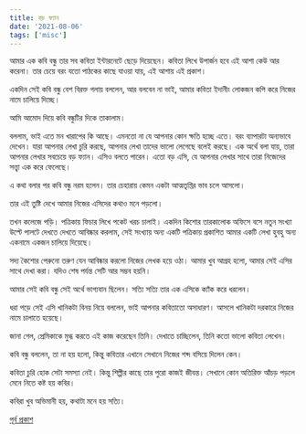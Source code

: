 ```yaml
---
title: বড় ফ্যান
date: '2021-08-06'
tags: ['misc']
---
```


আমার এক কবি বন্ধু তার সব কবিতা ইন্টারনেটে ছেড়ে দিয়েছেন। কবিতা লিখে উপার্জন হবে এই আশা কেউ আর করেনা। তার চেয়ে বরং যতো পাঠকের কাছে যাওয়া যায়, এই আশায় এই প্রকাশ।

একদিন সেই কবি বন্ধু বেশ বিরক্ত গলায় বললেন, আর বলবেন না ভাই, আমার কবিতা ইদানীং লোকজন কপি করে নিজের নামে চালিয়ে দিচ্ছে।

আমি আমোদ দিয়ে কবি বন্ধুটির দিকে তাকালাম। 

বললাম, ভাই এতে মন খারাপের কি আছে। এমনতো না যে আপনার কোন ক্ষতি হচ্ছে এতে। বরং ব্যাপারটা অন্যভাবে দেখেন। যারা আপনার লেখা চুরি করছে, আপনার লেখা তাদের ভালো লেগেছে বলেই করছে। এক অর্থে বলা যায়, তারা আপনার লেখার সবচেয়ে বড় ফ্যান। এসিও বলতে পারেন। এতো বড় এসি, যে আপনার লেখার সাথে তারা নিজেদের সত্ত্বা এক করে ফেলেছে।

এ কথা বলার পর কবি বন্ধু নরম হলেন। তার চেহারায় কেমন একটা আত্মতৃপ্তির ভাব চলে আসলো।

তার এই তুষ্টি দেখে আমার নিজের এসিদের কথাও মনে পড়লো।

তখন কলেজে পড়ি। পত্রিকায় ফিচার লিখে পকেট খরচ চালাই। একদিন কিশোর তারকালোক অফিসে বসে নতুন সংখ্যা উল্টে পালটে দেখতে দেখতে আবিষ্কার করলাম, সেই সংখ্যায় অন্য একটি পত্রিকায় প্রকাশিত আমার একটি লেখা হুবহু অন্য একনামে একজন চালিয়ে দিয়েছে।

সদ্য কৈশোর পেরুনো তরুণ যেন আবিষ্কার করলো নিজের লেখক হয়ে ওঠা। আমার খুব আগ্রহ হলো, আমার সেই এসির সাথে দেখা করা। যদিও শেষ পর্যন্ত সেটি আর সম্ভব হয়নি।

আমার সেই কবি বন্ধু সেই অর্থে ভাগ্যবান ছিলেন। সত্যি সত্যি তার এক এসিকে ক্যাঁক করে ধরলেন।

ধরা পড়ে সেই এসি খানিকটা বিনয় নিয়ে বললেন, ভাই আপনার কবিতাতো অসাধারণ। আসলে খানিকটা দরকারে নিজের নামে চালাতে হয়েছে।

জানা গেল, প্রেমিকাকে মুগ্ধ করতে এই কাজ করেছেন তিনি। দেখাতে চাচ্ছিলেন, তিনি কতো ভালো কবিতা লেখেন।

কবি বন্ধু বললেন, তা না হয় হলো, কিন্তু কবিতার এখানে সেখানে নিজের শব্দ বসিয়ে দিলেন কেন। 

কবিতা চুরি হোক সেটা সমস্যা নেই। কিন্তু শিল্পীর কাছে তার পুরো কাজই জীবন্ত। সেখানে কোন অতিরিক্ত আঁচড় পড়লে মেনে নিতে কষ্ট হয় কবির।

কবিরা খুব অভিমানী হয়, কথাটা মনে হয় সত্যি।

[পূর্ব প্রকাশ](https://www.facebook.com/ashraful.alam/posts/10157699937430583)